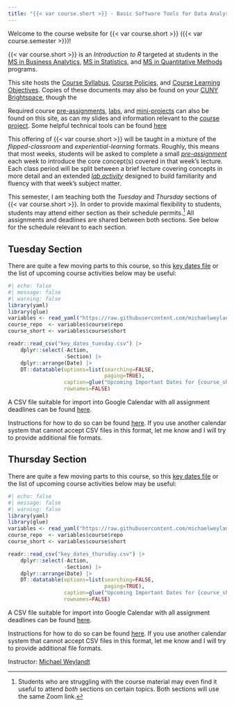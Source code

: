 ```yaml
---
title: "{{< var course.short >}} - Basic Software Tools for Data Analysis"
---
```


Welcome to the course website for {{< var course.short >}} 
({{< var course.semester >}})!

{{< var course.short >}} is an _Introduction to R_ targeted at students in the 
[MS in Business Analytics](https://zicklin.baruch.cuny.edu/academic-programs/graduate/ms/masters-in-business-analytics/), 
[MS in Statistics](https://zicklin.baruch.cuny.edu/academic-programs/graduate/ms/statistics/), 
and [MS in Quantitative Methods](https://zicklin.baruch.cuny.edu/academic-programs/graduate/ms/quantitative-methods-modeling/) 
programs. 

This site hosts the [Course Syllabus](./syllabus.html), 
[Course Policies](./resources.html), and [Course Learning 
Objectives](./objectives.html). Copies of these documents may also be
found on your [CUNY Brightspace](https://brightspace.cuny.edu), though
the 

Required course [pre-assignments](./preassigns.html), [labs](./labs.html), and 
[mini-projects](./miniprojects.html) can also be found on this site, as can
my slides and information relevant to the [course project](./project.html).
Some helpful technical tools can be found [here](./tips.html)

This offering of {{< var course.short >}} will be taught in a mixture of the
*flipped-classroom* and  *experiential-learning* formats. Roughly, this means
that most weeks, students will be asked to complete a small [_pre-assignment_](./preassignments.html) 
each week to introduce the core concept(s) covered in that week's lecture.
Each class period will be split between a brief lecture covering concepts in more
detail and an extended [_lab activity_](./labs.html) designed to build
familiarity and fluency with that week's subject matter. 

This semester, I am teaching both the *Tuesday* and *Thursday* sections of
{{< var course.short >}}. In order to provide maximal flexibility to students, 
students may attend either section as their schedule permits.[^double] All
assignments and deadlines are shared between both sections. See below for the 
schedule relevant to each section. 

[^double]: Students who are struggling with the course material may even find
it useful to attend *both* sections on certain topics. Both sections will
use the same Zoom link.

::: {.panel-tabset}

## Tuesday Section

There are quite a few moving parts to this course, so this [key dates file](./key_dates_tuesday.csv)
or the list of upcoming course activities below may be useful:

```r
#| echo: false
#| message: false
#| warning: false
library(yaml)
library(glue)
variables <- read_yaml("https://raw.githubusercontent.com/michaelweylandt/STA9750/refs/heads/main/_variables.yml")
course_repo  <- variables$course$repo
course_short <- variables$course$short

readr::read_csv("key_dates_tuesday.csv") |> 
    dplyr::select(-Action, 
                  -Section) |>
    dplyr::arrange(Date) |> 
    DT::datatable(options=list(searching=FALSE,
                               paging=TRUE),
                  caption=glue("Upcoming Important Dates for {course_short} - Tuesday Section"), 
                  rownames=FALSE)
```


A CSV file suitable for import into Google Calendar with all assignment 
deadlines can be found [here](./key_dates_students_gcal_tuesday.csv).

Instructions for how to do so can be found
[here](https://support.google.com/calendar/answer/37118?hl=en&co=GENIE.Platform=Desktop).
If you use another calendar system that cannot accept CSV files in this format, 
let me know and I will try to provide additional file formats. 

## Thursday Section 

There are quite a few moving parts to this course, so this [key dates file](./key_dates_thursday.csv)
or the list of upcoming course activities below may be useful:

```r
#| echo: false
#| message: false
#| warning: false
library(yaml)
library(glue)
variables <- read_yaml("https://raw.githubusercontent.com/michaelweylandt/STA9750/refs/heads/main/_variables.yml")
course_repo  <- variables$course$repo
course_short <- variables$course$short

readr::read_csv("key_dates_thursday.csv") |> 
    dplyr::select(-Action, 
                  -Section) |>
    dplyr::arrange(Date) |> 
    DT::datatable(options=list(searching=FALSE,
                               paging=TRUE),
                  caption=glue("Upcoming Important Dates for {course_short} - Thursday Section"), 
                  rownames=FALSE)
```


A CSV file suitable for import into Google Calendar with all assignment 
deadlines can be found [here](./key_dates_students_gcal_thursday.csv).

Instructions for how to do so can be found
[here](https://support.google.com/calendar/answer/37118?hl=en&co=GENIE.Platform=Desktop).
If you use another calendar system that cannot accept CSV files in this format, 
let me know and I will try to provide additional file formats. 

:::

<script defer>
window.addEventListener("load", function(){
  var filter_date = new Date();
  filter_date.setDate(filter_date.getDate() - 1);
  var filter_string = filter_date.toISOString().split('T')[0]
  $("table").DataTable().rows((idx, data) => data[4] < filter_string).remove().draw();
});
</script>

Instructor: [Michael Weylandt](https://michael-weylandt.com)

